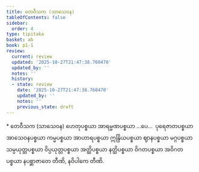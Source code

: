 ```yaml
---
title: တေဝီသက (သာသေဝန)
tableOfContents: false
sidebar:
  order: 4
type: tipitaka
basket: ab
book: p1-1
review:
  current: review
  updated: '2025-10-27T21:47:38.760470'
  updated_by: ''
  notes: ''
  history:
  - state: review
    date: '2025-10-27T21:47:38.760470'
    updated_by: ''
    notes: ''
    previous_state: draft
---
```



<ReviewStatus review={frontmatter.review} showDetails={true} />

<HypothesisAnnotation frontmatter={frontmatter} />

<DynamicBreadcrumb />

<Paragraph type="center" book="p1-1">
* တေဝီသက (သာသေဝန)
</Paragraph>

<Paragraph number="283" book="p1-1">
ဟေတုပစ္စယာ အာရမ္မဏပစ္စယာ …ပေ…  ပုရေဇာတပစ္စယာ အာသေဝနပစ္စယာ ကမ္မပစ္စယာ အာဟာရပစ္စယာ ဣန္ဒြိယပစ္စယာ ဈာနပစ္စယာ မဂ္ဂပစ္စယာ သမ္ပယုတ္တပစ္စယာ ဝိပ္ပယုတ္တပစ္စယာ အတ္ထိပစ္စယာ နတ္ထိပစ္စယာ ဝိဂတပစ္စယာ အဝိဂတပစ္စယာ နပစ္ဆာဇာတေ တီဏိ, နဝိပါကေ တီဏိ.
</Paragraph>